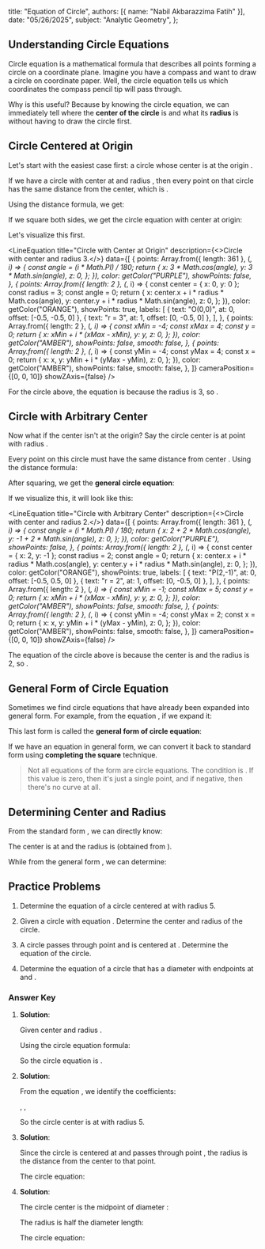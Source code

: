   title: "Equation of Circle",
  authors: [{ name: "Nabil Akbarazzima Fatih" }],
  date: "05/26/2025",
  subject: "Analytic Geometry",
};


## Understanding Circle Equations

Circle equation is a mathematical formula that describes all points forming a circle on a coordinate plane. Imagine you have a compass and want to draw a circle on coordinate paper. Well, the circle equation tells us which coordinates the compass pencil tip will pass through.

Why is this useful? Because by knowing the circle equation, we can immediately tell where the **center of the circle** is and what its **radius** is without having to draw the circle first.

## Circle Centered at Origin

Let's start with the easiest case first: a circle whose center is at the origin <InlineMath math="O(0,0)" />. 

If we have a circle with center at <InlineMath math="O(0,0)" /> and radius <InlineMath math="r" />, then every point <InlineMath math="(x,y)" /> on that circle has the same distance from the center, which is <InlineMath math="r" />.

Using the distance formula, we get:

<BlockMath math="\sqrt{x^2 + y^2} = r" />

If we square both sides, we get the circle equation with center at origin:

<BlockMath math="x^2 + y^2 = r^2" />

Let's visualize this first.

<LineEquation
  title="Circle with Center at Origin"
  description={<>Circle with center <InlineMath math="O(0,0)" /> and radius 3.</>}
  data={[
    {
      points: Array.from({ length: 361 }, (_, i) => {
        const angle = (i * Math.PI) / 180;
        return {
          x: 3 * Math.cos(angle),
          y: 3 * Math.sin(angle),
          z: 0,
        };
      }),
      color: getColor("PURPLE"),
      showPoints: false,
    },
    {
      points: Array.from({ length: 2 }, (_, i) => {
        const center = { x: 0, y: 0 };
        const radius = 3;
        const angle = 0;
        return {
          x: center.x + i * radius * Math.cos(angle),
          y: center.y + i * radius * Math.sin(angle),
          z: 0,
        };
      }),
      color: getColor("ORANGE"),
      showPoints: true,
      labels: [
        { text: "O(0,0)", at: 0, offset: [-0.5, -0.5, 0] },
        { text: "r = 3", at: 1, offset: [0, -0.5, 0] },
      ],
    },
    {
      points: Array.from({ length: 2 }, (_, i) => {
        const xMin = -4;
        const xMax = 4;
        const y = 0;
        return {
          x: xMin + i * (xMax - xMin),
          y: y,
          z: 0,
        };
      }),
      color: getColor("AMBER"),
      showPoints: false,
      smooth: false,
    },
    {
      points: Array.from({ length: 2 }, (_, i) => {
        const yMin = -4;
        const yMax = 4;
        const x = 0;
        return {
          x: x,
          y: yMin + i * (yMax - yMin),
          z: 0,
        };
      }),
      color: getColor("AMBER"),
      showPoints: false,
      smooth: false,
    },
  ]}
  cameraPosition={[0, 0, 10]}
  showZAxis={false}
/>

For the circle above, the equation is <InlineMath math="x^2 + y^2 = 9" /> because the radius is 3, so <InlineMath math="r^2 = 3^2 = 9" />.

## Circle with Arbitrary Center

Now what if the center isn't at the origin? Say the circle center is at point <InlineMath math="P(a,b)" /> with radius <InlineMath math="r" />.

Every point <InlineMath math="(x,y)" /> on this circle must have the same distance <InlineMath math="r" /> from center <InlineMath math="P(a,b)" />. Using the distance formula:

<BlockMath math="\sqrt{(x-a)^2 + (y-b)^2} = r" />

After squaring, we get the **general circle equation**:

<BlockMath math="(x-a)^2 + (y-b)^2 = r^2" />

If we visualize this, it will look like this:

<LineEquation
  title="Circle with Arbitrary Center"
  description={<>Circle with center <InlineMath math="P(2,-1)" /> and radius 2.</>}
  data={[
    {
      points: Array.from({ length: 361 }, (_, i) => {
        const angle = (i * Math.PI) / 180;
        return {
          x: 2 + 2 * Math.cos(angle),
          y: -1 + 2 * Math.sin(angle),
          z: 0,
        };
      }),
      color: getColor("PURPLE"),
      showPoints: false,
    },
    {
      points: Array.from({ length: 2 }, (_, i) => {
        const center = { x: 2, y: -1 };
        const radius = 2;
        const angle = 0;
        return {
          x: center.x + i * radius * Math.cos(angle),
          y: center.y + i * radius * Math.sin(angle),
          z: 0,
        };
      }),
      color: getColor("ORANGE"),
      showPoints: true,
      labels: [
        { text: "P(2,-1)", at: 0, offset: [-0.5, 0.5, 0] },
        { text: "r = 2", at: 1, offset: [0, -0.5, 0] },
      ],
    },
    {
      points: Array.from({ length: 2 }, (_, i) => {
        const xMin = -1;
        const xMax = 5;
        const y = 0;
        return {
          x: xMin + i * (xMax - xMin),
          y: y,
          z: 0,
        };
      }),
      color: getColor("AMBER"),
      showPoints: false,
      smooth: false,
    },
    {
      points: Array.from({ length: 2 }, (_, i) => {
        const yMin = -4;
        const yMax = 2;
        const x = 0;
        return {
          x: x,
          y: yMin + i * (yMax - yMin),
          z: 0,
        };
      }),
      color: getColor("AMBER"),
      showPoints: false,
      smooth: false,
    },
  ]}
  cameraPosition={[0, 0, 10]}
  showZAxis={false}
/>

The equation of the circle above is <InlineMath math="(x-2)^2 + (y+1)^2 = 4" /> because the center is <InlineMath math="P(2,-1)" /> and the radius is 2, so <InlineMath math="r^2 = 2^2 = 4" />.

## General Form of Circle Equation

Sometimes we find circle equations that have already been expanded into general form. For example, from the equation <InlineMath math="(x-1)^2 + (y-2)^2 = 9" />, if we expand it:

<div className="flex flex-col gap-4">
  <BlockMath math="(x-1)^2 + (y-2)^2 = 9" />
  <BlockMath math="x^2 - 2x + 1 + y^2 - 4y + 4 = 9" />
  <BlockMath math="x^2 + y^2 - 2x - 4y + 5 = 9" />
  <BlockMath math="x^2 + y^2 - 2x - 4y - 4 = 0" />
</div>

This last form is called the **general form of circle equation**:

<BlockMath math="x^2 + y^2 + Dx + Ey + F = 0" />

If we have an equation in general form, we can convert it back to standard form using **completing the square** technique.

> Not all equations of the form <InlineMath math="x^2 + y^2 + Dx + Ey + F = 0" /> are circle equations. The condition is <InlineMath math="D^2 + E^2 - 4F > 0" />. If this value is zero, then it's just a single point, and if negative, then there's no curve at all.

## Determining Center and Radius

From the standard form <InlineMath math="(x-a)^2 + (y-b)^2 = r^2" />, we can directly know:

The center is at <InlineMath math="(a,b)" /> and the radius is <InlineMath math="r" /> (obtained from <InlineMath math="r = \sqrt{r^2}" />).

While from the general form <InlineMath math="x^2 + y^2 + Dx + Ey + F = 0" />, we can determine:

<div className="flex flex-col gap-4">
  <BlockMath math="\text{Center: } \left(-\frac{D}{2}, -\frac{E}{2}\right)" />
  <BlockMath math="\text{Radius: } r = \frac{1}{2}\sqrt{D^2 + E^2 - 4F}" />
</div>

## Practice Problems

1. Determine the equation of a circle centered at <InlineMath math="(3,-2)" /> with radius 5.

2. Given a circle with equation <InlineMath math="x^2 + y^2 - 6x + 4y - 12 = 0" />. Determine the center and radius of the circle.

3. A circle passes through point <InlineMath math="(6,-8)" /> and is centered at <InlineMath math="O(0,0)" />. Determine the equation of the circle.

4. Determine the equation of a circle that has a diameter with endpoints at <InlineMath math="A(1,3)" /> and <InlineMath math="B(7,-1)" />.

### Answer Key

1. **Solution**: 

   Given center <InlineMath math="(a,b) = (3,-2)" /> and radius <InlineMath math="r = 5" />.
   
   Using the circle equation formula:
   
   <div className="flex flex-col gap-4">
     <BlockMath math="(x-a)^2 + (y-b)^2 = r^2" />
     <BlockMath math="(x-3)^2 + (y-(-2))^2 = 5^2" />
     <BlockMath math="(x-3)^2 + (y+2)^2 = 25" />
   </div>
   
   So the circle equation is <InlineMath math="(x-3)^2 + (y+2)^2 = 25" />.

2. **Solution**:

   From the equation <InlineMath math="x^2 + y^2 - 6x + 4y - 12 = 0" />, we identify the coefficients:
   
   <InlineMath math="D = -6" />, <InlineMath math="E = 4" />, <InlineMath math="F = -12" />
   
   <div className="flex flex-col gap-4">
     <BlockMath math="\text{Center: } \left(-\frac{D}{2}, -\frac{E}{2}\right) = \left(-\frac{(-6)}{2}, -\frac{4}{2}\right) = (3, -2)" />
     <BlockMath math="r = \frac{1}{2}\sqrt{D^2 + E^2 - 4F} = \frac{1}{2}\sqrt{(-6)^2 + 4^2 - 4(-12)}" />
     <BlockMath math="r = \frac{1}{2}\sqrt{36 + 16 + 48} = \frac{1}{2}\sqrt{100} = \frac{1}{2} \times 10 = 5" />
   </div>
   
   So the circle center is at <InlineMath math="(3,-2)" /> with radius 5.

3. **Solution**:

   Since the circle is centered at <InlineMath math="O(0,0)" /> and passes through point <InlineMath math="(6,-8)" />, the radius is the distance from the center to that point.
   
   <BlockMath math="r = \sqrt{(6-0)^2 + (-8-0)^2} = \sqrt{6^2 + (-8)^2} = \sqrt{36 + 64} = \sqrt{100} = 10" />
   
   The circle equation: <InlineMath math="x^2 + y^2 = r^2 = 10^2 = 100" />

4. **Solution**:

   The circle center is the midpoint of diameter <InlineMath math="AB" />:
   
   <BlockMath math="\text{Center} = \left(\frac{x_A + x_B}{2}, \frac{y_A + y_B}{2}\right) = \left(\frac{1+7}{2}, \frac{3+(-1)}{2}\right) = \left(\frac{8}{2}, \frac{2}{2}\right) = (4, 1)" />
   
   The radius is half the diameter length:
   
   <div className="flex flex-col gap-4">
     <BlockMath math="\text{Length } AB = \sqrt{(x_B-x_A)^2 + (y_B-y_A)^2} = \sqrt{(7-1)^2 + (-1-3)^2}" />
     <BlockMath math="= \sqrt{6^2 + (-4)^2} = \sqrt{36 + 16} = \sqrt{52} = \sqrt{4 \times 13} = 2\sqrt{13}" />
     <BlockMath math="r = \frac{\text{diameter}}{2} = \frac{2\sqrt{13}}{2} = \sqrt{13}" />
   </div>
   
   The circle equation: <InlineMath math="(x-4)^2 + (y-1)^2 = (\sqrt{13})^2 = 13" />